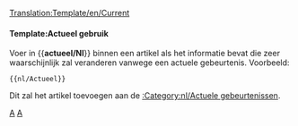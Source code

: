<noinclude>[[Translation:Template/en/Current]]</noinclude><noinclude></noinclude>{{en/Ambox| type  = notice
| image = Current event.png | alt = Actuele gebeurtenis
| text  = Dit artikel gaat over een actuele gebeurtenis. Een deel van de inhoud kan daarom verlopen zijn. Het artikel moet daarom met meer attentie worden gelezen omdat de gebeurtenis wellicht niet meer actueel is.
}}<includeonly>{{{1|[[Category:nl/Actuele gebeurtenissen]]}}}</includeonly><noinclude>

====Template:Actueel gebruik====
Voer in <nowiki>{{</nowiki>'''actueel/Nl'''<nowiki>}}</nowiki> binnen een artikel als het informatie bevat die zeer waarschijnlijk zal veranderen vanwege een actuele gebeurtenis. Voorbeeld:
<pre>{{nl/Actueel}}</pre>
Dit zal het artikel toevoegen aan de [[:Category:nl/Actuele gebeurtenissen]].

[[Category:nl/Sjablonen|A]][[Category:nl/Berichtenbox|A]]
</noinclude>